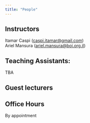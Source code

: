 ```yaml
---
title: "People"
---
```


## Instructors

Itamar Caspi ([caspi.itamar@gmail.com](mailto:caspi.itamar@gmail.com)) <br>
Ariel Mansura ([ariel.mansura@boi.org.il](mailto:ariel.mansura@boi.org.il))

## Teaching Assistants:

TBA

## Guest lecturers


## Office Hours

By appointment
